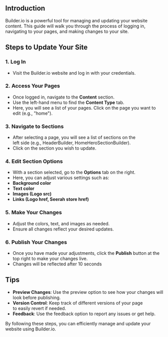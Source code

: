 ## Introduction

Builder.io is a powerful tool for managing and updating your website content. This guide will walk you through the process of logging in, navigating to your pages, and making changes to your site.

## **Steps to Update Your Site**

### **1. Log In**

- Visit the Builder.io website and log in with your credentials.

### **2. Access Your Pages**

- Once logged in, navigate to the **Content** section.
- Use the left-hand menu to find the **Content Type** tab.
- Here, you will see a list of your pages. Click on the page you want to edit (e.g., "home").

### **3. Navigate to Sections**

- After selecting a page, you will see a list of sections on the left side (e.g., HeaderBuilder, HomeHeroSectionBuilder).
- Click on the section you wish to update.

### **4. Edit Section Options**

- With a section selected, go to the **Options** tab on the right.
- Here, you can adjust various settings such as:
- **Background color**
- **Text color**
- **Images (Logo src)**
- **Links (Logo href, Seerah store href)**

### **5. Make Your Changes**

- Adjust the colors, text, and images as needed.
- Ensure all changes reflect your desired updates.

### **6. Publish Your Changes**

- Once you have made your adjustments, click the **Publish** button at the top right to make your changes live.
- Changes will be reflected after 10 seconds

## **Tips**

- **Preview Changes**: Use the preview option to see how your changes will look before publishing.
- **Version Control**: Keep track of different versions of your page to easily revert if needed.
- **Feedback**: Use the feedback option to report any issues or get help.

By following these steps, you can efficiently manage and update your website using Builder.io.